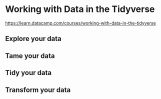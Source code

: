 # Working with Data in the Tidyverse

<https://learn.datacamp.com/courses/working-with-data-in-the-tidyverse>


## Explore your data


## Tame your data


## Tidy your data


## Transform your data

